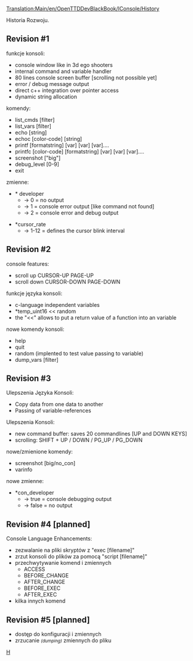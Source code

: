 [[Translation:Main/en/OpenTTDDevBlackBook/IConsole/History]] {{en/-}}
<!--{{en/DevDoc}}-->{{pl/Rozwój}}

Historia Rozwoju.

==Revision #1==
funkcje konsoli:
* console window like in 3d ego shooters
* internal command and variable handler
* 80 lines console screen buffer [scrolling not possible yet]
* error / debug message output
* direct c++ integration over pointer access
* dynamic string allocation

komendy:
* list_cmds [filter]
* list_vars [filter]
* echo [string]
* echoc [color-code] [string]
* printf [formatstring] [var] [var] [var]....
* printfc [color-code] [formatstring] [var] [var] [var]....
* screenshot ["big"]
* debug_level [0-9]
* exit

zmienne:
* * developer
** -> 0 = no output
** -> 1 = console error output [like command not found]
** -> 2 = console error and debug output

* *cursor_rate
** -> 1-12 = defines the cursor blink interval

==Revision #2==
console features:
* scroll up CURSOR-UP PAGE-UP
* scroll down CURSOR-DOWN PAGE-DOWN

funkcje języka konsoli:
* c-language independent variables
* *temp_uint16 << random
* the "<<" allows to put a return value of a function into an variable

nowe komendy konsoli:
* help
* quit
* random (implented to test value passing to variable)
* dump_vars [filter]

==Revision #3==
Ulepszenia Języka Konsoli:
* Copy data from one data to another
* Passing of variable-references

Ulepszenia Konsoli:
* new command buffer: saves 20 commandlines [UP and DOWN KEYS]
* scrolling: SHIFT + UP / DOWN / PG_UP / PG_DOWN

nowe/zmienione komendy:
* screenshot [big/no_con]
* varinfo

nowe zmienne:
* *con_developer
** -> true = console debugging output
** -> false = no output

==Revision #4 [planned]==
Console Language Enhancements:
* zezwalanie na pliki skryptów z "exec [filename]"
* zrzut konsoli do plików za pomocą "script [filename]"
* przechwytywanie komend i zmiennych
** ACCESS
** BEFORE_CHANGE
** AFTER_CHANGE
** BEFORE_EXEC
** AFTER_EXEC
* kilka innych komend

==Revision #5 [planned]==
* dostęp do konfiguracji i zmiennych
* zrzucanie <small>''(dumping)''</small> zmiennych do pliku

<!--[[Category:en/OpenTTDDevBlackBook|H]]--> [[Category:pl/OpenTTDDevBlackBook|H]]